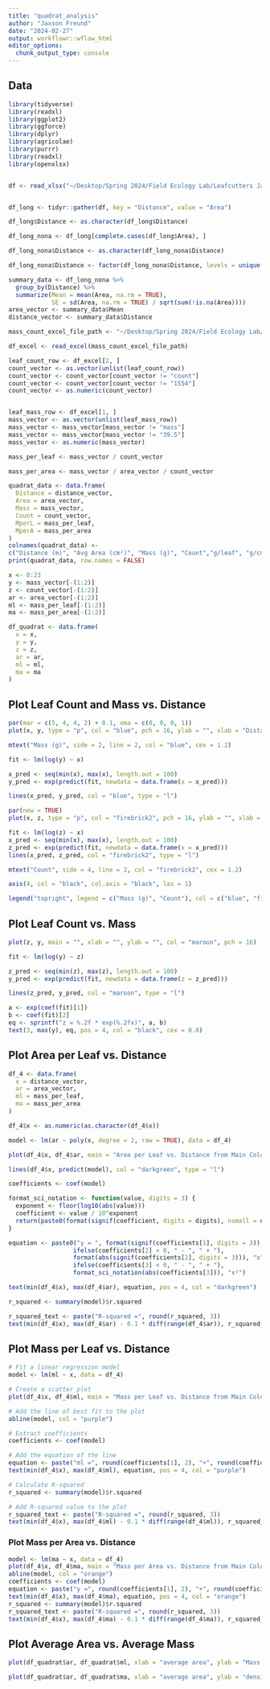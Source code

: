 ```yaml
---
title: "quadrat_analysis"
author: "Jaxson Freund"
date: "2024-02-27"
output: workflowr::wflow_html
editor_options:
  chunk_output_type: console
---
```


## Data

```R
library(tidyverse)
library(readxl)
library(ggplot2)
library(ggforce)
library(dplyr)
library(agricolae)
library(purrr)
library(readxl)
library(openxlsx)


df <- read_xlsx("~/Desktop/Spring 2024/Field Ecology Lab/Leafcutters Jan 2024/Excel Sheets/No statistics.xlsx")


df_long <- tidyr::gather(df, key = "Distance", value = "Area")

df_long$Distance <- as.character(df_long$Distance)

df_long_nona <- df_long[complete.cases(df_long$Area), ]

df_long_nona$Distance <- as.character(df_long_nona$Distance)

df_long_nona$Distance <- factor(df_long_nona$Distance, levels = unique(df_long_nona$Distance))

summary_data <- df_long_nona %>%
  group_by(Distance) %>%
  summarize(Mean = mean(Area, na.rm = TRUE),
            SE = sd(Area, na.rm = TRUE) / sqrt(sum(!is.na(Area))))
area_vector <- summary_data$Mean
distance_vector <- summary_data$Distance

mass_count_excel_file_path <- "~/Desktop/Spring 2024/Field Ecology Lab/Leafcutters Jan 2024/Excel Sheets/Area Data.xlsx"

df_excel <- read_excel(mass_count_excel_file_path)

leaf_count_row <- df_excel[2, ]
count_vector <- as.vector(unlist(leaf_count_row))
count_vector <- count_vector[count_vector != "count"]
count_vector <- count_vector[count_vector != "1554"]
count_vector <- as.numeric(count_vector)


leaf_mass_row <- df_excel[1, ]
mass_vector <- as.vector(unlist(leaf_mass_row))
mass_vector <- mass_vector[mass_vector != "mass"]
mass_vector <- mass_vector[mass_vector != "39.5"]
mass_vector <- as.numeric(mass_vector)

mass_per_leaf <- mass_vector / count_vector

mass_per_area <- mass_vector / area_vector / count_vector  
```

```R
quadrat_data <- data.frame(
  Distance = distance_vector,
  Area = area_vector,
  Mass = mass_vector,
  Count = count_vector,
  MperL = mass_per_leaf,
  MperA = mass_per_area
)
colnames(quadrat_data) <-
c("Distance (m)", "Avg Area (cm²)", "Mass (g)", "Count","g/leaf", "g/cm²")
print(quadrat_data, row.names = FALSE)
```

```R
x <- 0:23
y <- mass_vector[-(1:2)]
z <- count_vector[-(1:2)]
ar <- area_vector[-(1:2)]
ml <- mass_per_leaf[-(1:2)]
ma <- mass_per_area[-(1:2)]

df_quadrat <- data.frame(
  x = x,
  y = y,
  z = z,
  ar = ar,
  ml = ml,
  ma = ma
)
```

## Plot Leaf Count and Mass vs. Distance
```R
par(mar = c(5, 4, 4, 2) + 0.1, oma = c(0, 0, 0, 1))
plot(x, y, type = "p", col = "blue", pch = 16, ylab = "", xlab = "Distance (m)", axes = TRUE)

mtext("Mass (g)", side = 2, line = 2, col = "blue", cex = 1.2)  

fit <- lm(log(y) ~ x)

x_pred <- seq(min(x), max(x), length.out = 100)
y_pred <- exp(predict(fit, newdata = data.frame(x = x_pred)))

lines(x_pred, y_pred, col = "blue", type = "l")

par(new = TRUE)
plot(x, z, type = "p", col = "firebrick2", pch = 16, ylab = "", xlab = "", axes = FALSE)

fit <- lm(log(z) ~ x)
x_pred <- seq(min(x), max(x), length.out = 100)
z_pred <- exp(predict(fit, newdata = data.frame(x = x_pred)))
lines(x_pred, z_pred, col = "firebrick2", type = "l")

mtext("Count", side = 4, line = 2, col = "firebrick2", cex = 1.2)  

axis(4, col = "black", col.axis = "black", las = 1)  

legend("topright", legend = c("Mass (g)", "Count"), col = c("blue", "firebrick2"), pch = 16)
```

## Plot Leaf Count vs. Mass
```R
plot(z, y, main = "", xlab = "", ylab = "", col = "maroon", pch = 16)

fit <- lm(log(y) ~ z)

z_pred <- seq(min(z), max(z), length.out = 100)
y_pred <- exp(predict(fit, newdata = data.frame(z = z_pred)))

lines(z_pred, y_pred, col = "maroon", type = "l")

a <- exp(coef(fit)[1])
b <- coef(fit)[2]
eq <- sprintf("z = %.2f * exp(%.2fx)", a, b)
text(3, max(y), eq, pos = 4, col = "black", cex = 0.8)
```

## Plot Area per Leaf vs. Distance
```R
df_4 <- data.frame(
  x = distance_vector,
  ar = area_vector,
  ml = mass_per_leaf,
  ma = mass_per_area
)

df_4$x <- as.numeric(as.character(df_4$x))

model <- lm(ar ~ poly(x, degree = 2, raw = TRUE), data = df_4)

plot(df_4$x, df_4$ar, main = "Area per Leaf vs. Distance from Main Colony Entrance", xlab = "Distance (m)", ylab = "Area per Leaf", col = "darkgreen", pch = 16)

lines(df_4$x, predict(model), col = "darkgreen", type = "l")

coefficients <- coef(model)

format_sci_notation <- function(value, digits = 3) {
  exponent <- floor(log10(abs(value)))
  coefficient <- value / 10^exponent
  return(paste0(format(signif(coefficient, digits = digits), nsmall = digits), "(10^-", abs(exponent),")"))
}

equation <- paste0("y = ", format(signif(coefficients[1], digits = 3)), 
                  ifelse(coefficients[2] < 0, " - ", " + "), 
                  format(abs(signif(coefficients[2], digits = 3))), "x", 
                  ifelse(coefficients[3] < 0, " - ", " + "), 
                  format_sci_notation(abs(coefficients[3])), "x²")

text(min(df_4$x), max(df_4$ar), equation, pos = 4, col = "darkgreen")

r_squared <- summary(model)$r.squared

r_squared_text <- paste("R-squared =", round(r_squared, 3))
text(min(df_4$x), max(df_4$ar) - 0.1 * diff(range(df_4$ar)), r_squared_text, pos = 4, col = "black")
```

## Plot Mass per Leaf vs. Distance
```R
# Fit a linear regression model
model <- lm(ml ~ x, data = df_4)

# Create a scatter plot
plot(df_4$x, df_4$ml, main = "Mass per Leaf vs. Distance from Main Colony Entrance", xlab = "Distance (m)", ylab = "Mass per Leaf", col = "purple", pch = 16)

# Add the line of best fit to the plot
abline(model, col = "purple")

# Extract coefficients
coefficients <- coef(model)

# Add the equation of the line
equation <- paste("ml =", round(coefficients[1], 2), "+", round(coefficients[2], 2), "* x")
text(min(df_4$x), max(df_4$ml), equation, pos = 4, col = "purple")

# Calculate R-squared
r_squared <- summary(model)$r.squared

# Add R-squared value to the plot
r_squared_text <- paste("R-squared =", round(r_squared, 3))
text(min(df_4$x), max(df_4$ml) - 0.1 * diff(range(df_4$ml)), r_squared_text, pos = 4, col = "black")
```

### Plot Mass per Area vs. Distance
```R
model <- lm(ma ~ x, data = df_4)
plot(df_4$x, df_4$ma, main = "Mass per Area vs. Distance from Main Colony Entrance", xlab = "Distance (m)", ylab = "Mass per Area", col = "orange", pch = 16)
abline(model, col = "orange")
coefficients <- coef(model)
equation <- paste("y =", round(coefficients[1], 2), "+", round(coefficients[2], 2), "* x")
text(min(df_4$x), max(df_4$ma), equation, pos = 4, col = "orange")
r_squared <- summary(model)$r.squared
r_squared_text <- paste("R-squared =", round(r_squared, 3))
text(min(df_4$x), max(df_4$ma) - 0.1 * diff(range(df_4$ma)), r_squared_text, pos = 4, col = "black")
```

## Plot Average Area vs. Average Mass
```R
plot(df_quadrat$ar, df_quadrat$ml, xlab = "average area", ylab = "Mass per leaf", col = "pink4", pch = 16)
```
```R
plot(df_quadrat$ar, df_quadrat$ma, xlab = "average area", ylab = "density or thickness (g/cm^2)", col = "pink4", pch = 16)
```
